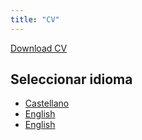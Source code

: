 ```yaml
---
title: "CV"
---
```


<a href="CV.pdf#" class="download" title="Download CV as PDF">Download CV</a>			

## Seleccionar idioma

* <a href="Véliz, Fernando - CV.pdf#" class="download" title="Castellano">Castellano</a>		
* <a href="Veliz, Fernando - CV (Eng).pdf" class="download" title="English">English</a>		
* <a href="CV.pdf" class="download" title="English">English</a>		